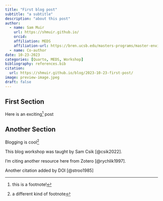 ```yaml
---
title: "First blog post"
subtitle: "a subtitle"
description: "about this post"
author:
  - name: Sam Muir
    url: https://shmuir.github.io/
    orcid: 
    affiliation: MEDS
    affiliation-url: https://bren.ucsb.edu/masters-programs/master-environmental-data-science
  - name: Co-author
date: 10-23-2023
categories: [Quarto, MEDS, Workshop]
bibliography: references.bib
citation:
  url: https://shmuir.github.io/blog/2023-10-23-first-post/
image: preview-image.jpeg
draft: false
---
```


## First Section

Here is an exciting[^1] post

[^1]: this is a footnote!

## Another Section

Blogging is cool[^2]

[^2]: a different kind of footnote

This blog workshop was taught by Sam Csik [@csik2022].

I'm citing another resource here from Zotero [@rychlik1997].

Another citation added by DOI [@stroo1985]
